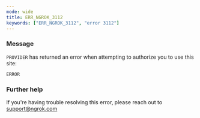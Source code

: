 ```yaml
---
mode: wide
title: ERR_NGROK_3112
keywords: ["ERR_NGROK_3112", "error 3112"]
---
```


### Message

`PROVIDER` has returned an error when attempting to authorize you to use this site:

`ERROR`

### Further help

If you're having trouble resolving this error, please reach out to [support@ngrok.com](mailto:support@ngrok.com?subject=Help%20with%20ERR_NGROK_3112)
